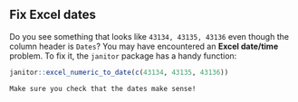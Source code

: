 ## Fix Excel dates

Do you see something that looks like `43134, 43135, 43136` even though the column header is `Dates`? You may have encountered an **Excel date/time** problem. To fix it, the `janitor` package has a handy function:
    
```r
janitor::excel_numeric_to_date(c(43134, 43135, 43136))
```

```block
Make sure you check that the dates make sense!
```